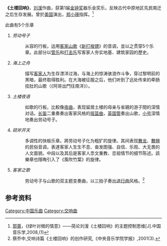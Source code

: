 '''《土楼回响》'''，[[刘湲|刘湲]]作曲，获第1届[[金钟奖|金钟奖]]器乐金奖乐，反映古代中原地区先民南迁之后生存发展。曾於[[美国|美国]]演出，[[郑小瑛|郑小瑛]]指挥。<ref>[[郭蓉|郭蓉]]，《绿叶对根的情意》——简论刘湲《土楼回响》的主题控制思维[J].中国音乐学,2008,(1)</ref>

此曲有5个乐章
# ''劳动号子''
#: 从容的行板，运用[[客家|客家]][[山歌|山歌]]《[[新打梭镖|新打梭镖]]》的音调，並以之贯穿5个乐章。此部分以[[管乐|管乐]]和[[打击乐|打击乐]]写客家人夯实地基、建筑家园的歷史。
# ''海上之舟''
#: 描写[[客家人|客家人]]为生存漂洋过海，与海上的惊涛骇浪作斗争，穿过黎明前的黑暗，最终取得胜利。在大海被征服之后，他们听到了远处传来的牵肠挂肚的山歌（《阿哥出門往南洋》）。
# ''土楼夜语''
#: 如歌的行板，比較像[[夜曲|夜曲]]，表现留居土楼的母亲与省親的游子間的深情对话。[[长笛|长笛]]二重奏奏出客家风格的[[摇篮曲|摇篮曲]]，[[英国管|英国管]]奏出山歌，[[小号|小号]]深情地奏出劳动号子。
# ''硕斧开天''
#: 多调性的快板乐章。將劳动号子化为粗犷的旋律。其间表现[[舞龙|舞龙]]、[[舞狮|舞狮]]的民俗音调，表達客家人生生不息、奋发图强、自信、乐观、大无畏的人文面貌。中段以及其后是客家人祟文重教、恋祖情节的细节陈述。該樂章也隱晦引入了《風吹竹葉》的旋律。
# ''客家之歌''
#: 劳动号子与山歌的双主题变奏曲，以三拍子奏出[[进行曲|进行曲]]风格。<ref>蔡乔中,交响诗篇《土楼回响》的创作研究,《中央音乐学院学报》,2001(3).</ref>

==参考资料==
{{reflist}}

[[Category:中国乐曲|Category:中国乐曲]]
[[Category:交响曲|Category:交响曲]]